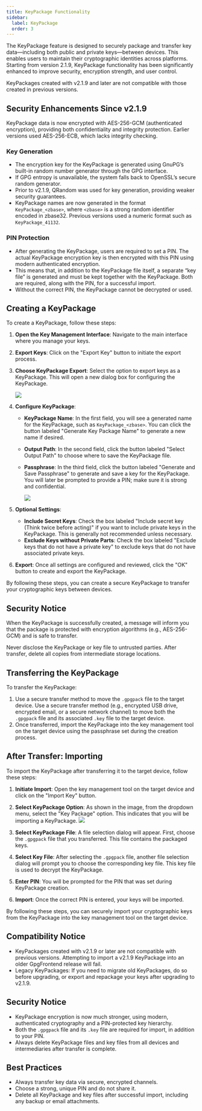 ```yaml
---
title: KeyPackage Functionality
sidebar:
  label: KeyPackage
  order: 3
---
```



The KeyPackage feature is designed to securely package and transfer key
data—including both public and private keys—between devices. This enables users
to maintain their cryptographic identities across platforms. Starting from
version 2.1.9, KeyPackage functionality has been significantly enhanced to
improve security, encryption strength, and user control.

<Aside type="caution">
  KeyPackages created with v2.1.9 and later are not compatible with those
  created in previous versions.
</Aside>

## Security Enhancements Since v2.1.9

KeyPackage data is now encrypted with AES-256-GCM (authenticated encryption),
providing both confidentiality and integrity protection. Earlier versions used
AES-256-ECB, which lacks integrity checking.

### Key Generation

- The encryption key for the KeyPackage is generated using GnuPG’s built-in
  random number generator through the GPG interface.
- If GPG entropy is unavailable, the system falls back to OpenSSL’s secure
  random generator.
- Prior to v2.1.9, QRandom was used for key generation, providing weaker
  security guarantees.
- KeyPackage names are now generated in the format `KeyPackage_<zbase>`, where
  `<zbase>` is a strong random identifier encoded in zbase32. Previous versions
  used a numeric format such as `KeyPackage_41132`.

### PIN Protection

- After generating the KeyPackage, users are required to set a PIN. The actual
  KeyPackage encryption key is then encrypted with this PIN using modern
  authenticated encryption.
- This means that, in addition to the KeyPackage file itself, a separate “key
  file” is generated and must be kept together with the KeyPackage. Both are
  required, along with the PIN, for a successful import.
- Without the correct PIN, the KeyPackage cannot be decrypted or used.

## Creating a KeyPackage

To create a KeyPackage, follow these steps:

<Steps>

1. **Open the Key Management Interface**: Navigate to the main interface where
   you manage your keys.
2. **Export Keys**: Click on the "Export Key" button to initiate the export
   process.
3. **Choose KeyPackage Export**: Select the option to export keys as a
   KeyPackage. This will open a new dialog box for configuring the KeyPackage.

   ![](https://image.cdn.bktus.com/i/2025/06/28/b0e9d21290681e6f61415b80ee51b90b47b1c04b.webp)

4. **Configure KeyPackage**:

   - **KeyPackage Name**: In the first field, you will see a generated name for
     the KeyPackage, such as `KeyPackage_<zbase>`. You can click the button
     labeled "Generate Key Package Name" to generate a new name if desired.
   - **Output Path**: In the second field, click the button labeled "Select
     Output Path" to choose where to save the KeyPackage file.
   - **Passphrase**: In the third field, click the button labeled "Generate and
     Save Passphrase" to generate and save a key for the KeyPackage. You will
     later be prompted to provide a PIN; make sure it is strong and
     confidential.

     ![](https://image.cdn.bktus.com/i/2025/06/28/0c304b476b436063970398593a82116029bc0e95.webp)

5. **Optional Settings**:

   - **Include Secret Keys**: Check the box labeled "Include secret key (Think
     twice before acting)" if you want to include private keys in the
     KeyPackage. This is generally not recommended unless necessary.
   - **Exclude Keys without Private Parts**: Check the box labeled "Exclude keys
     that do not have a private key" to exclude keys that do not have associated
     private keys.

6. **Export**: Once all settings are configured and reviewed, click the "OK"
   button to create and export the KeyPackage.

</Steps>

By following these steps, you can create a secure KeyPackage to transfer your
cryptographic keys between devices.

## Security Notice

When the KeyPackage is successfully created, a message will inform you that the
package is protected with encryption algorithms (e.g., AES-256-GCM) and is safe
to transfer.

Never disclose the KeyPackage or key file to untrusted parties. After transfer,
delete all copies from intermediate storage locations.

## Transferring the KeyPackage

To transfer the KeyPackage:

1. Use a secure transfer method to move the `.gpgpack` file to the target
   device. Use a secure transfer method (e.g., encrypted USB drive, encrypted
   email, or a secure network channel) to move both the `.gpgpack` file and its
   associated `.key` file to the target device.
2. Once transferred, import the KeyPackage into the key management tool on the
   target device using the passphrase set during the creation process.

## After Transfer: Importing

To import the KeyPackage after transferring it to the target device, follow
these steps:

<Steps>

1. **Initiate Import**: Open the key management tool on the target device and
   click on the "Import Key" button.

2. **Select KeyPackage Option**: As shown in the image, from the dropdown menu,
   select the "Key Package" option. This indicates that you will be importing a
   KeyPackage.
   ![](https://image.cdn.bktus.com/i/2025/06/28/aec995410df49d0b532329a611ef68f10cd1885f.webp)

3. **Select KeyPackage File**: A file selection dialog will appear. First, choose
   the `.gpgpack` file that you transferred. This file contains the packaged keys.

4. **Select Key File**: After selecting the `.gpgpack` file, another file
   selection dialog will prompt you to choose the corresponding key file. This key
   file is used to decrypt the KeyPackage.

5. **Enter PIN**: You will be prompted for the PIN that was set during KeyPackage
   creation.

6. **Import**: Once the correct PIN is entered, your keys will be imported.

</Steps>

By following these steps, you can securely import your cryptographic keys from
the KeyPackage into the key management tool on the target device.

## Compatibility Notice

- KeyPackages created with v2.1.9 or later are not compatible with previous
  versions. Attempting to import a v2.1.9 KeyPackage into an older GpgFrontend
  release will fail.
- Legacy KeyPackages: If you need to migrate old KeyPackages, do so before
  upgrading, or export and repackage your keys after upgrading to v2.1.9.

## Security Notice

- KeyPackage encryption is now much stronger, using modern, authenticated
  cryptography and a PIN-protected key hierarchy.
- Both the `.gpgpack` file and its `.key` file are required for import, in
  addition to your PIN.
- Always delete KeyPackage files and key files from all devices and
  intermediaries after transfer is complete.

## Best Practices

- Always transfer key data via secure, encrypted channels.
- Choose a strong, unique PIN and do not share it.
- Delete all KeyPackage and key files after successful import, including any
  backup or email attachments.
